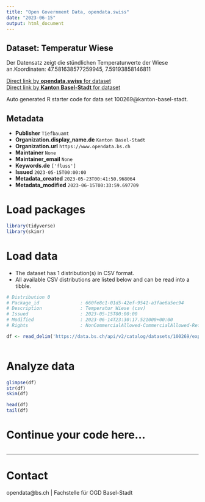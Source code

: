 ```yaml
---
title: "Open Government Data, opendata.swiss"
date: "2023-06-15"
output: html_document
---
```


## Dataset: Temperatur Wiese

Der Datensatz zeigt die stündlichen Temperaturwerte der Wiese an.Koordinaten: 47.581638577259945, 7.59193858146811

[Direct link by **opendata.swiss** for dataset](https://opendata.swiss/de/dataset/temperatur-wiese)<br>
[Direct link by **Kanton Basel-Stadt** for dataset](https://data.bs.ch/explore/dataset/100269/)

Auto generated R starter code for data set 100269@kanton-basel-stadt.

## Metadata

- **Publisher** `Tiefbauamt`
- **Organization.display_name.de** `Kanton Basel-Stadt`
- **Organization.url** `https://www.opendata.bs.ch`
- **Maintainer** `None`
- **Maintainer_email** `None`
- **Keywords.de** `['fluss']`
- **Issued** `2023-05-15T00:00:00`
- **Metadata_created** `2023-05-23T00:41:50.968064`
- **Metadata_modified** `2023-06-15T00:33:59.697709`


# Load packages

```r

library(tidyverse)
library(skimr)

```

# Load data

-   The dataset has 1 distribution(s) in CSV format.
-   All available CSV distributions are listed below and can be read into a tibble.

```r

# Distribution 0
# Package_id               : 660fe8c1-01d5-42ef-9541-a3fae6a5ec94
# Description              : Temperatur Wiese (csv)
# Issued                   : 2023-05-15T00:00:00
# Modified                 : 2023-06-14T23:30:17.521000+00:00
# Rights                   : NonCommercialAllowed-CommercialAllowed-ReferenceRequired

df <- read_delim('https://data.bs.ch/api/v2/catalog/datasets/100269/exports/csv')



```

# Analyze data

```r

glimpse(df)
str(df)
skim(df)

head(df)
tail(df)

```

# Continue your code here...

```r

```

------------------------------------------------------------------------

# Contact

opendata@bs.ch | Fachstelle für OGD Basel-Stadt
